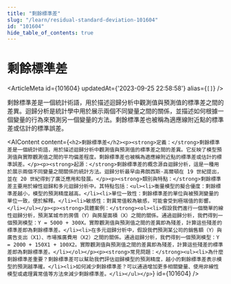 ```yaml
---
title: "剩餘標準差"
slug: "/learn/residual-standard-deviation-101604"
id: "101604"
hide_table_of_contents: true
---
```



# 剩餘標準差

<ArticleMeta id={101604} updatedAt={'2023-09-25 22:58:58'} alias={`[]`} />
<div className='border-solid border-b border-t-0 my-4 border-[var(--ifm-color-gray-300)]' />

剩餘標準差是一個統計術語，用於描述迴歸分析中觀測值與預測值的標準差之間的差異。迴歸分析是統計學中用於展示兩個不同變量之間的關係，並描述如何根據一個變量的行為來預測另一個變量的方法。剩餘標準差也被稱為適應線附近點的標準差或估計的標準誤差。

<AIContent content={`<h2>剩餘標準差</h2><p><strong>定義：</strong>剩餘標準差是一個統計術語，用於描述迴歸分析中觀測值與預測值的標準差之間的差異。它反映了模型預測值與實際觀測值之間的平均偏差程度。剩餘標準差也被稱為適應線附近點的標準差或估計的標準誤差。</p><p><strong>起源：</strong>剩餘標準差的概念源自迴歸分析，這是一種用於展示兩個不同變量之間關係的統計方法。迴歸分析最早由弗朗西斯·高爾頓在 19 世紀提出，並在 20 世紀得到了廣泛應用和發展。</p><p><strong>類別與特點：</strong>剩餘標準差主要用於線性迴歸和多元迴歸分析中。其特點包括：<ul><li>衡量模型的擬合優度：剩餘標準差越小，模型的預測精度越高。</li><li>單位一致性：剩餘標準差的單位與被預測變量的單位一致，便於解釋。</li><li>敏感性：對異常值較為敏感，可能會受到極端值的影響。</li></ul></p><p><strong>具體案例：</strong><ol><li>假設我們進行一個簡單的線性迴歸分析，預測某城市的房價（Y）與房屋面積（X）之間的關係。通過迴歸分析，我們得到一個預測模型：Y = 5000 + 300X。實際觀測值與預測值之間的差異即為殘差，計算這些殘差的標準差即為剩餘標準差。</li><li>在多元迴歸分析中，假設我們預測某公司的銷售額（Y）與廣告支出（X1）、市場推廣費用（X2）之間的關係。通過迴歸分析，我們得到一個預測模型：Y = 2000 + 150X1 + 100X2。實際觀測值與預測值之間的差異即為殘差，計算這些殘差的標準差即為剩餘標準差。</li></ol></p><p><strong>常見問題：</strong><ul><li>為什麼剩餘標準差重要？剩餘標準差可以幫助我們評估迴歸模型的預測精度，越小的剩餘標準差表示模型的預測越準確。</li><li>如何減少剩餘標準差？可以通過增加更多相關變量、使用非線性模型或處理異常值等方法來減少剩餘標準差。</li></ul></p>`} id={101604} />
